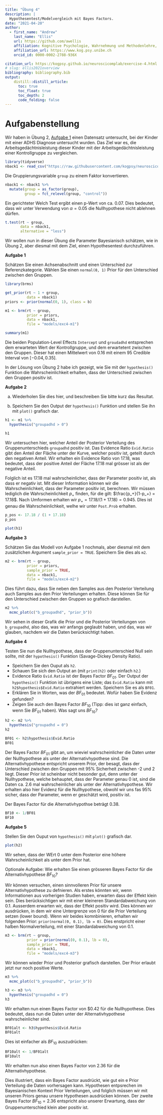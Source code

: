 ```yaml
---
title: "Übung 4"
description: |
  Hypothesentest/Modelvergleich mit Bayes Factors.
date: "2021-04-20"
author:
  - first_name: "Andrew"
    last_name: "Ellis"
    url: https://github.com/awellis
    affiliation: Kognitive Psychologie, Wahrnehmung und Methodenlehre, Universität Bern 
    affiliation_url: https://www.kog.psy.unibe.ch
    orcid_id: 0000-0002-2788-936X

citation_url: https://kogpsy.github.io/neuroscicomplab/exercise-4.html
# slug: ellis2021overview
bibliography: bibliography.bib
output: 
    distill::distill_article:
      toc: true
      toc_float: true
      toc_depth: 2
      code_folding: false
---
```






# Aufgabenstellung

Wir haben in Übung 2, [Aufgabe 1](https://kogpsy.github.io/neuroscicomplab/solution-2.html#aufgabe-1) einen Datensatz untersucht, bei der Kinder mit einer ADHS Diagnose untersucht wurden. Das Ziel war es, die Arbeitsgedächtnisleistung dieser Kinder mit der Arbeitsgedächtnisleistung einer Kontrollgruppe zu vergleichen.


```r
library(tidyverse)
nback1 <- read_csv("https://raw.githubusercontent.com/kogpsy/neuroscicomplab/main/data/adhd-nback.csv")
```

Die Gruppierungsvariable `group` zu einem Faktor konvertieren.


```r
nback1 <- nback1 %>% 
  mutate(group = as_factor(group),
         group = fct_relevel(group, "control"))
```

Ein gerichteter Welch Test ergibt einen p-Wert von ca. 0.07. Dies bedeutet, dass wir unter Verwendung von $\alpha = 0.05$ die Nullhypothese nicht ablehnen dürfen.

```r
t.test(rt ~ group,
       data = nback1,
       alternative = "less")
```

Wir wollen nun in dieser Übung die Parameter Bayesianisch schätzen, wie in Übung 2, aber diesmal mit dem Ziel, einen Hypothesentest durchzuführen.


:::exercise
**Aufgabe 1**

Schätzen Sie einen Achsenabschnitt und einen Unterschied zur Referenzkategorie. Wählen Sie einen `normal(0, 1)` Prior für den Unterschied zwischen den Gruppen.
:::

```r
library(brms)

get_prior(rt ~ 1 + group,
          data = nback1)
priors <- prior(normal(0, 1), class = b)
```

```r
m1 <- brm(rt ~ group,
          prior = priors,
          data = nback1,
          file = "models/exc4-m1")
```


```r
summary(m1)
```


Die beiden Population-Level Effects `Intercept` und `groudadhd` entsprechen dem erwarteten Wert der Kontrollgruppe, und dem erwartetent zwischen den Gruppen. Dieser hat einen Mittelwert von $0.16$ mit einem $95%$ Credible Interval von $[-0.04, 0.35]$.



In der Lösung von Übung 2 habe ich gezeigt, wie Sie mit der `hypothesis()` Funktion die Wahrscheinlichkeit erhalten, dass der Unterschied zwischen den Gruppen positiv ist.

:::exercise
**Aufgabe 2**

a) Wiederholen Sie dies hier, und beschreiben Sie bitte kurz das Resultat.

b) Speichern Sie den Output der `hypothesis()` Funktion und stellen Sie ihn mit `plot()` grafisch dar.
:::


```r
h1 <- m1 %>% 
  hypothesis("groupadhd > 0")

h1
```


Wir untersuchen hier, welcher Anteil der Posterior Verteilung des Gruppenunterschieds `groupadhd` positiv ist. Das Evidence Ratio `Evid.Ratio` gibt den Anteil der Fläche unter der Kurve, welcher positiv ist, geteilt durch den negativen Anteil. Wir erhalten ein Evidence Ratio von $17.18$, was bedeutet, dass der positive Anteil der Fläche $17.18$ mal grösser ist als der negative Anteil.

Folglich ist es $17.18$ mal wahrscheinlicher, dass der Parameter positiv ist, als dass er negativ ist. Mit dieser Information können wir die Wahrscheinlichkeit, dass der Parameter positiv ist, berechnen. Wir müssen lediglich die Wahrscheinlichkeit $p_+$ finden, für die gilt: $\frac{p_+}{1-p_+} = 17.18$. Nach Umformen erhalten wir $p_+ = 17.18/(1 + 17.18) = 0.945$. DIes ist genau die Wahrscheinlichkeit, welhe wir unter `Post.Prob` erhalten.

```r
p_pos <- 17.18 / (1 + 17.18)
p_pos
```



```r
plot(h1)
```

:::exercise
**Aufgabe 3**

Schätzen Sie das Modell von Aufgabe 1 nochmals, aber diesmal mit dem zusätzlichen Argument `sample_prior = TRUE`. Speichern Sie dies als `m2`.
:::


```r
m2 <- brm(rt ~ group,
          prior = priors,
          sample_prior = TRUE,
          data = nback1,
          file = "models/exc4-m2")
```


Dies führt dazu, dass Sie neben den Samples aus den Posterior Verteilung auch Samples aus den Prior Verteilungen erhalten. Diese können Sie für den Unterschied zwischen den Gruppen so grafisch darstellen.

```r
m2 %>% 
  mcmc_plot(c("b_groupadhd", "prior_b"))
```
Wir sehen in dieser Grafik die Prior und die Posterior Verteilungen von `b_groupadhd`, also das, was wir anfangs geglaubt haben, und das, was wir glauben, nachdem wir die Daten berücksichtigt haben.


:::exercise
**Aufgabe 4**

Testen Sie nun die Nullhypothese, dass der Gruppenunterschied Null sein sollte, mit der `hypothesis()` Funktion (Savage-Dickey Density Ratio). 

- Speichern Sie den Ouput als `h2`.
- Schauen Sie sich den Output an (mit `print(h2)` oder einfach `h2`.)
- Evidence Ratio `Evid.Ratio` ist der Bayes Factor $BF_{01}$. Der Output der `hypothesis()` Funktion ist übrigens eine Liste; das `Evid.Ratio` kann mit `h2$hypothesis$Evid.Ratio` extrahiert werden. Speichern Sie es als `BF01`.
- Erklären Sie in Worten, was der $BF_{01}$ bedeutet. Wofür haben Sie Evidenz gefunden?
- Zeigen Sie auch den Bayes Factor $BF_{10}$ (Tipp: dies ist ganz einfach, wenn Sie $BF_{01}$ haben). Was sagt uns $BF_{10}$?
:::


```r
h2 <- m2 %>% 
  hypothesis("groupadhd = 0")
h2
```

```r
BF01 <- h2$hypothesis$Evid.Ratio
BF01
```
Der Bayes Factor $BF_{01}$ gibt an, um wieviel wahrscheinlicher die Daten unter der Nullhypothese als unter der Alternativhypothese sind. Die Alternativhypothese entspricht unserem Prior, der besagt, dass der Unterschied zwischen den Gruppen mit 95% Sicherheit zwischen -2 und 2 liegt. Dieser Prior ist scheinbar nicht besonder gut, denn unter der Nullhypothese, welche behauptet, dass der Parameter genau 0 ist, sind die Daten ca. 2.6 mal wahrscheinlicher als unter der Alternativhypothese. Wir erhalten also hier Evidenz für die Nullhypothese, obwohl wir uns fas 95% sicher, dass der Parameter, wenn er geschätzt wird, positiv ist.

Der Bayes Factor für die Alternativhypothse beträgt $0.38$.


```r
BF10 <- 1/BF01
BF10
```



:::exercise
**Aufgabe 5**

Stellen Sie den Ouput von `hypothesis()` mit `plot()` grafisch dar.
:::


```r
plot(h2)
```
Wir sehen, dass der WErt 0 unter dem Posterior eine höhere Wahrscheinlichkeit als unter dem Prior hat.

:::puzzle
Optionale Aufgabe: Wie erhalten Sie einen grösseren Bayes Factor für die Alternativhypothese $BF_{10}$?
:::

Wir können versuchen, einen sinnvolleren Prior für unsere Alternativhypothese zu defnieren. Als erstes könnten wir, wenn Informationen aus vorherigen Studien haben, erwarten dass der Effekt klein sein. Dies berücksichtigen wir mit einer kleineren Standardabweichung von $0.1$. Ausserdem erwarten wir, dass der Effekt positiv wird. Dies können wir ausdrücken, in dem wir eine Untergrenze von 0 für die Prior Verteilung setzen (lower bound). Wenn wir beides komnbinieren, erhalten wir folgenden Prior: `prior(normal(0, 0.1), lb = 0)`. Dies enstpricht einer halben Normalverteilung, mit einer Standardabweichung von $0.1$. 



```r
m3 <- brm(rt ~ group,
          prior = prior(normal(0, 0.1), lb = 0),
          sample_prior = TRUE,
          data = nback1,
          file = "models/exc4-m3")
```

Wir können wieder Prior und Posterior grafisch darstellen. Der Prior erlaubt jetzt nur noch positive Werte.

```r
m3 %>% 
  mcmc_plot(c("b_groupadhd", "prior_b"))
```

```r
h3 <- m3 %>% 
  hypothesis("groupadhd = 0")
h3
```


Wir erhalten nun einen Bayes Factor von $0.42 für die Nullhypothese. Dies bedeutet, dass nun die Daten unter der Alternativhypothese wahrscheinlicher sind. 



```r
BF01alt <- h3$hypothesis$Evid.Ratio
BF01alt
```

Dies ist einfacher als $BF_{10}$ auszudrücken:

```r
BF10alt <- 1/BF01alt
BF10alt
```
Wir erhalten nun also einen Bayes Factor von $2.36$ für die Alternativhypothese. 

Dies illustriert, dass ein Bayes Factor ausdrückt, wie gut ein e Prior Verteilung die Daten vorhersagen kann. Hypothesen entpsrechen im Bayesianischen Kontext Prior Verteilungen, und folglich müssen wir mit unseren Priors genau unsere Hypothesen ausdrücken können. Der zweite Bayes Factor $BF_{10} = 2.36$ entspricht also unserer Erwartung, dass der Gruppenunterschied klein aber positiv ist.
